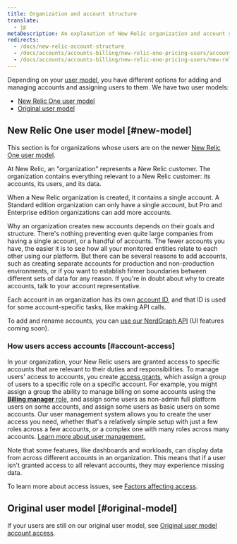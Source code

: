 ```yaml
---
title: Organization and account structure
translate:
  - jp
metaDescription: An explanation of New Relic organization and account structure.
redirects:
  - /docs/new-relic-account-structure
  - /docs/accounts/accounts-billing/new-relic-one-pricing-users/account-user-structure
  - /docs/accounts/accounts-billing/new-relic-one-pricing-users/new-relic-account-structure
---
```


Depending on your [user model](/docs/accounts/original-accounts-billing/original-users-roles/overview-user-models), you have different options for adding and managing accounts and assigning users to them. We have two user models:

* [New Relic One user model](#new-model)
* [Original user model](/docs/accounts/original-accounts-billing/original-users-roles/original-account-structure)

## New Relic One user model [#new-model]

This section is for organizations whose users are on the newer [New Relic One user model](/docs/accounts/original-accounts-billing/original-product-based-pricing/overview-user-models).

At New Relic, an "organization" represents a New Relic customer. The organization contains everything relevant to a New Relic customer: its accounts, its users, and its data.

When a New Relic organization is created, it contains a single account. A Standard edition organization can only have a single account, but Pro and Enterprise edition organizations can add more accounts. 

Why an organization creates new accounts depends on their goals and structure. There's nothing preventing even quite large companies from having a single account, or a handful of accounts. The fewer accounts you have, the easier it is to see how all your monitored entities relate to each other using our platform. But there can be several reasons to add accounts, such as creating separate accounts for production and non-production environments, or if you want to establish firmer boundaries between different sets of data for any reason. If you're in doubt about why to create accounts, talk to your account representative.

Each account in an organization has its own [account ID](/docs/accounts/accounts-billing/account-setup/account-id), and that ID is used for some account-specific tasks, like making API calls.

To add and rename accounts, you can [use our NerdGraph API](/docs/apis/nerdgraph/examples/manage-accounts-nerdgraph) (UI features coming soon).

### How users access accounts [#account-access]

In your organization, your New Relic users are granted access to specific accounts that are relevant to their duties and responsibilities. To manage users' access to accounts, you create [access grants](/docs/accounts/accounts-billing/new-relic-one-user-management/user-management-concepts#understand-concepts), which assign a group of users to a specific role on a specific account. For example, you might assign a group the ability to manage billing on some accounts using the [**Billing manager** role](/docs/accounts/accounts-billing/new-relic-one-user-management/user-management-concepts#standard-roles), and assign some users as non-admin full platform users on some accounts, and assign some users as basic users on some accounts. Our user management system allows you to create the user access you need, whether that's a relatively simple setup with just a few roles across a few accounts, or a complex one with many roles across many accounts. [Learn more about user management.](/docs/accounts/accounts-billing/new-relic-one-user-management/)

Note that some features, like dashboards and workloads, can display data from across different accounts in an organization. This means that if a user isn't granted access to all relevant accounts, they may experience missing data.

To learn more about access issues, see [Factors affecting access](/docs/accounts/accounts-billing/account-structure/factors-affecting-access-features-data/).

## Original user model [#original-model]

If your users are still on our original user model, see [Original user model account access](/docs/accounts/original-accounts-billing/original-users-roles/original-account-structure).
